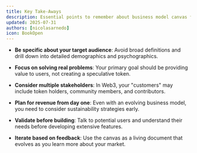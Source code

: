 ```yaml
---
title: Key Take-Aways
description: Essential points to remember about business model canvas for Web3
updated: 2025-07-31
authors: [nicolasarnedo]
icon: BookOpen
---
```


- **Be specific about your target audience**: Avoid broad definitions and drill down into detailed demographics and psychographics.

- **Focus on solving real problems**: Your primary goal should be providing value to users, not creating a speculative token.

- **Consider multiple stakeholders**: In Web3, your "customers" may include token holders, community members, and contributors.

- **Plan for revenue from day one**: Even with an evolving business model, you need to consider sustainability strategies early.

- **Validate before building**: Talk to potential users and understand their needs before developing extensive features.

- **Iterate based on feedback**: Use the canvas as a living document that evolves as you learn more about your market.
